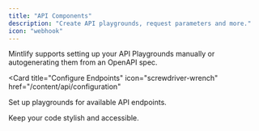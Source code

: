 ```yaml
---
title: "API Components"
description: "Create API playgrounds, request parameters and more."
icon: "webhook"
---
```


Mintlify supports setting up your API Playgrounds manually or autogenerating them from an OpenAPI spec.

<CardGroup>

<Card
  title="Configure Endpoints"
  icon="screwdriver-wrench"
  href="/content/api/configuration"
>
  Set up playgrounds for available API endpoints.
</Card>

<Card title="Add code blocks" icon="code" href="/content/components/code">
  Keep your code stylish and accessible.
</Card>

</CardGroup>
